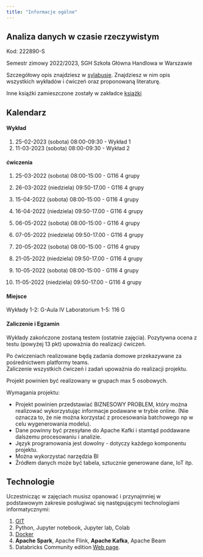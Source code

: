 ```yaml
---
title: "Informacje ogólne"
---
```


## Analiza danych w czasie rzeczywistym

Kod: 222890-S

Semestr zimowy 2022/2023,
SGH Szkoła Główna Handlowa w Warszawie

Szczegółowy opis znajdziesz w [sylabusie](/RTA_2023/sylabus).
Znajdziesz w nim opis wszystkich wykładów i ćwiczeń oraz proponowaną literaturę.

Inne książki zamieszczone zostały w zakładce [książki](/RTA_2023/ksiazki)

## Kalendarz

#### Wykład
1. 25-02-2023 (sobota) 08:00-09:30 - Wykład 1
2. 11-03-2023 (sobota) 08:00-09:30 - Wykład 2


#### ćwiczenia

1. 25-03-2022 (sobota) 08:00-15:00 - G116 4 grupy
1. 26-03-2022 (niedziela) 09:50-17.00 - G116 4 grupy

2. 15-04-2022 (sobota) 08:00-15:00 - G116 4 grupy
2. 16-04-2022 (niedziela) 09:50-17.00 - G116 4 grupy

3. 06-05-2022 (sobota) 08:00-15:00 - G116 4 grupy
3. 07-05-2022 (niedziela) 09:50-17.00 - G116 4 grupy

4. 20-05-2022 (sobota) 08:00-15:00 - G116 4 grupy
4. 21-05-2022 (niedziela) 09:50-17.00 - G116 4 grupy

5. 10-05-2022 (sobota) 08:00-15:00 - G116 4 grupy
5. 11-05-2022 (niedziela) 09:50-17.00 - G116 4 grupy

#### Miejsce

Wykłady 1-2: G-Aula IV
Laboratorium 1-5: 116 G

#### Zaliczenie i Egzamin

Wykłady zakończone zostaną testem (ostatnie zajęcia).
Pozytywna ocena z testu (powyżej 13 pkt) upoważnia do realizacji ćwiczeń. 

Po ćwiczeniach realizowane będą zadania domowe przekazywane za pośrednictwem platformy teams.  
Zaliczenie wszystkich ćwiczeń i zadań upoważnia do realizacji projektu. 

Projekt powinien być realizowany w grupach max 5 osobowych. 

Wymagania projektu: 

- Projekt powinien przedstawiać BIZNESOWY PROBLEM, który można realizować wykorzystując informacje podawane w trybie online. (Nie oznacza to, że nie można korzystać z procesowania batchowego np w celu wygenerowania modelu).
- Dane powinny być przesyłane do Apache Kafki i stamtąd poddawane dalszemu procesowaniu i analizie. 
- Język programowania jest dowolny - dotyczy każdego komponentu projektu. 
- Można wykorzystać narzędzia BI 
- Źródłem danych może być tabela, sztucznie generowane dane, IoT itp.

## Technologie

Uczestnicząc w zajęciach musisz opanować i przynajmniej w podstawowym zakresie posługiwać się następującymi technologiami informatycznymi:

1. [GIT](https://sebkaz-teaching.github.io/RTA_2023/info/) 
2. Python, Jupyter notebook, Jupyter lab, Colab
3. [Docker](https://sebkaz-teaching.github.io/RTA_2023/info/)
4. **Apache Spark**, Apache Flink, **Apache Kafka**, Apache Beam
5. Databricks Community edition [Web page](https://community.cloud.databricks.com/login.html).

